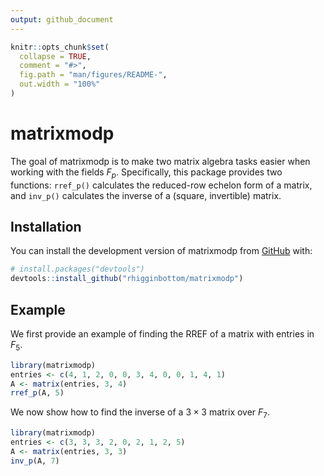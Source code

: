 ```yaml
---
output: github_document
---
```


<!-- README.md is generated from README.Rmd. Please edit that file -->

```r
knitr::opts_chunk$set(
  collapse = TRUE,
  comment = "#>",
  fig.path = "man/figures/README-",
  out.width = "100%"
)
```

# matrixmodp

<!-- badges: start -->
<!-- badges: end -->

The goal of matrixmodp is to make two matrix algebra tasks easier when working with the fields $F_p$. Specifically, this package provides two functions: `rref_p()` calculates the reduced-row echelon form of a matrix, and `inv_p()` calculates the inverse of a (square, invertible) matrix.

## Installation

You can install the development version of matrixmodp from [GitHub](https://github.com/) with:

``` r
# install.packages("devtools")
devtools::install_github("rhigginbottom/matrixmodp")
```

## Example

We first provide an example of finding the RREF of a matrix with entries in $F_5$.

```r
library(matrixmodp)
entries <- c(4, 1, 2, 0, 0, 3, 4, 0, 0, 1, 4, 1)
A <- matrix(entries, 3, 4)
rref_p(A, 5)
```

We now show how to find the inverse of a $3\times 3$ matrix over $F_7$.

```r
library(matrixmodp)
entries <- c(3, 3, 3, 2, 0, 2, 1, 2, 5)
A <- matrix(entries, 3, 3)
inv_p(A, 7)
```


